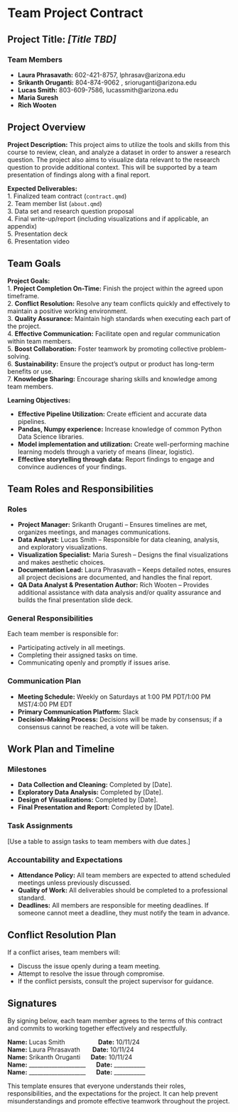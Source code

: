 # Team Project Contract
## Project Title: ***[Title TBD]***

### Team Members
* **Laura Phrasavath:** 602-421-8757, lphrasav@arizona.edu
* **Srikanth Oruganti:** 804-874-9062 , srioruganti@arizona.edu
* **Lucas Smith:** 803-609-7586, lucassmith@arizona.edu
* **Maria Suresh**
* **Rich Wooten**

## Project Overview
**Project Description:** This project aims to utilize the tools and skills from this course to review, clean, and analyze a dataset in order to answer a research question. The project also aims to visualize data relevant to the research question to provide additional context. This will be supported by a team presentation of findings along with a final report.<br>

**Expected Deliverables:**<br>
1. Finalized team contract (`contract.qmd`)<br>
2. Team member list (`about.qmd`)<br>
3. Data set and research question proposal<br>
4. Final write-up/report (including visualizations and if applicable, an appendix)<br>
5. Presentation deck<br>
6. Presentation video<br>

## Team Goals
**Project Goals:**<br>
1. **Project Completion On-Time:** Finish the project within the agreed upon timeframe.<br>
2. **Conflict Resolution:** Resolve any team conflicts quickly and effectively to maintain a positive working environment.<br>
3. **Quality Assurance:** Maintain high standards when executing each part of the project.<br>
4. **Effective Communication:** Facilitate open and regular communication within team members.<br>
5. **Boost Collaboration:** Foster teamwork by promoting collective problem-solving.<br>
6. **Sustainability:** Ensure the project’s output or product has long-term benefits or use.<br>
7. **Knowledge Sharing:** Encourage sharing skills and knowledge among team members.<br>

**Learning Objectives:**

- **Effective Pipeline Utilization:** Create efficient and accurate data pipelines. 
- **Pandas, Numpy experience:** Increase knowledge of common Python Data Science libraries.
- **Model implementation and utilization:** Create well-performing machine learning models through a variety of means (linear, logistic).
- **Effective storytelling through data:** Report findings to engage and convince audiences of your findings.



## Team Roles and Responsibilities
### Roles
* **Project Manager:** Srikanth Oruganti – Ensures timelines are met, organizes meetings, and manages communications.
* **Data Analyst:** Lucas Smith – Responsible for data cleaning, analysis, and exploratory visualizations.
* **Visualization Specialist:** Maria Suresh – Designs the final visualizations and makes aesthetic choices.
* **Documentation Lead:** Laura Phrasavath – Keeps detailed notes, ensures all project decisions are documented, and handles the final report.
* **QA Data Analyst & Presentation Author:** Rich Wooten – Provides additional assistance with data analysis and/or quality assurance and builds the final presentation slide deck.

### General Responsibilities
Each team member is responsible for:<br>

* Participating actively in all meetings.
* Completing their assigned tasks on time.
* Communicating openly and promptly if issues arise.

### Communication Plan
* **Meeting Schedule:** Weekly on Saturdays at 1:00 PM PDT/1:00 PM MST/4:00 PM EDT
* **Primary Communication Platform:** Slack
* **Decision-Making Process:** Decisions will be made by consensus; if a consensus cannot be reached, a vote will be taken.

## Work Plan and Timeline
### Milestones
* **Data Collection and Cleaning:** Completed by [Date].
* **Exploratory Data Analysis:** Completed by [Date].
* **Design of Visualizations:** Completed by [Date].
* **Final Presentation and Report:** Completed by [Date].

### Task Assignments 
[Use a table to assign tasks to team members with due dates.]

### Accountability and Expectations
* **Attendance Policy:** All team members are expected to attend scheduled meetings unless previously discussed.
* **Quality of Work:** All deliverables should be completed to a professional standard.
* **Deadlines:** All members are responsible for meeting deadlines. If someone cannot meet a deadline, they must notify the team in advance.

## Conflict Resolution Plan
If a conflict arises, team members will:

* Discuss the issue openly during a team meeting.
* Attempt to resolve the issue through compromise.
* If the conflict persists, consult the project supervisor for guidance.

## Signatures
By signing below, each team member agrees to the terms of this contract and commits to working together effectively and respectfully.

**Name:** Lucas Smith&nbsp;&nbsp;&nbsp;&nbsp;&nbsp;&nbsp;&nbsp;&nbsp;&nbsp;&nbsp;&nbsp;&nbsp;&nbsp;&nbsp;&nbsp;&nbsp;&nbsp;&nbsp;                 **Date:** 10/11/24<br>
**Name:** Laura Phrasavath&nbsp;&nbsp;&nbsp;&nbsp;&nbsp;&nbsp;          **Date:** 10/11/24<br>
**Name:** Srikanth Oruganti&nbsp;&nbsp;&nbsp;&nbsp;&nbsp;           **Date:** 10/11/24<br>
**Name:** ____________________&nbsp;&nbsp;&nbsp;&nbsp;&nbsp;    **Date:** ___________<br>
**Name:** ____________________&nbsp;&nbsp;&nbsp;&nbsp;&nbsp;    **Date:** ___________

This template ensures that everyone understands their roles, responsibilities, and the expectations for the project. It can help prevent misunderstandings and promote effective teamwork throughout the project.